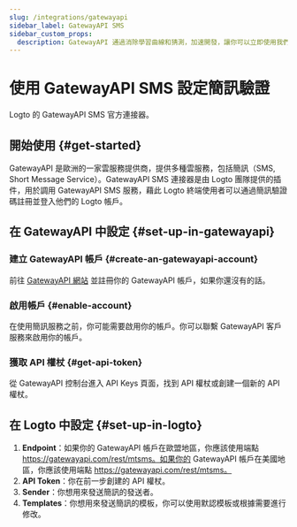 ```yaml
---
slug: /integrations/gatewayapi
sidebar_label: GatewayAPI SMS
sidebar_custom_props:
  description: GatewayAPI 通過消除學習曲線和猜測，加速開發，讓你可以立即使用我們的 API 開始構建。
---
```



# 使用 GatewayAPI SMS 設定簡訊驗證

Logto 的 GatewayAPI SMS 官方連接器。

<GuideTip />

## 開始使用 \{#get-started}

GatewayAPI 是歐洲的一家雲服務提供商，提供多種雲服務，包括簡訊（SMS, Short Message Service）。GatewayAPI SMS 連接器是由 Logto 團隊提供的插件，用於調用 GatewayAPI SMS 服務，藉此 Logto 終端使用者可以通過簡訊驗證碼註冊並登入他們的 Logto 帳戶。

## 在 GatewayAPI 中設定 \{#set-up-in-gatewayapi}

### 建立 GatewayAPI 帳戶 \{#create-an-gatewayapi-account}

前往 [GatewayAPI 網站](https://www.gatewayapi.com/) 並註冊你的 GatewayAPI 帳戶，如果你還沒有的話。

### 啟用帳戶 \{#enable-account}

在使用簡訊服務之前，你可能需要啟用你的帳戶。你可以聯繫 GatewayAPI 客戶服務來啟用你的帳戶。

### 獲取 API 權杖 \{#get-api-token}

從 GatewayAPI 控制台進入 API Keys 頁面，找到 API 權杖或創建一個新的 API 權杖。

## 在 Logto 中設定 \{#set-up-in-logto}

1. **Endpoint**：如果你的 GatewayAPI 帳戶在歐盟地區，你應該使用端點 https://gatewayapi.com/rest/mtsms。如果你的 GatewayAPI 帳戶在美國地區，你應該使用端點 https://gatewayapi.com/rest/mtsms。
2. **API Token**：你在前一步創建的 API 權杖。
3. **Sender**：你想用來發送簡訊的發送者。
4. **Templates**：你想用來發送簡訊的模板，你可以使用默認模板或根據需要進行修改。

